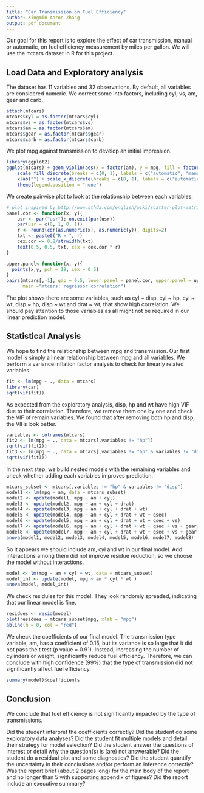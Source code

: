 ```yaml
---
title: "Car Transmission on Fuel Efficiency"
author: Xingmin Aaron Zhang
output: pdf_document
---
```


Our goal for this report is to explore the effect of car transmission, manual or automatic, on fuel efficiency measurement by miles per gallon. We will use the mtcars dataset in R for this project.

## Load Data and Exploratory analysis

The dataset has 11 variables and 32 observations. By default, all variables are considered numeric. We correct some into factors, including cyl, vs, am, gear and carb. 
```r
attach(mtcars)
mtcars$cyl = as.factor(mtcars$cyl)
mtcars$vs = as.factor(mtcars$vs)
mtcars$am = as.factor(mtcars$am)
mtcars$gear = as.factor(mtcars$gear)
mtcars$carb = as.factor(mtcars$carb)
```

We plot mpg against transmission to develop an initial impression.
```r
library(ggplot2)
ggplot(mtcars) + geom_violin(aes(x = factor(am), y = mpg, fill = factor(am)), draw_quantiles = c(0.5)) + 
    scale_fill_discrete(breaks = c(0, 1), labels = c("automatic", "manual")) + 
    xlab("") + scale_x_discrete(breaks = c(0, 1), labels = c("automatic", "manual")) + 
    theme(legend.position = "none")
```

We create pairwise plot to look at the relationship between each variables.
```r
# plot inspired by http://www.sthda.com/english/wiki/scatter-plot-matrices-r-base-graphs
panel.cor <- function(x, y){
    usr <- par("usr"); on.exit(par(usr))
    par(usr = c(0, 1, 0, 1))
    r <- round(cor(as.numeric(x), as.numeric(y)), digits=2)
    txt <- paste0("R = ", r)
    cex.cor <- 0.8/strwidth(txt)
    text(0.5, 0.5, txt, cex = cex.cor * r)
}

upper.panel<-function(x, y){
  points(x,y, pch = 19, cex = 0.5)
}
pairs(mtcars[,-1], gap = 0.5, lower.panel = panel.cor, upper.panel = upper.panel,
      main ="mtcars: regressor correlation")
```

The plot shows there are some variables, such as cyl ~ disp, cyl ~ hp, cyl ~ wt, disp ~ hp, disp ~ wt and drat ~ wt, that show high correlation. We should pay attention to those variables as all might not be required in our linear prediction model.

## Statistical Analysis
We hope to find the relationship between mpg and transmission. Our first model is simply a linear relationship between mpg and all variables. We perform a variance inflation factor analysis to check for linearly related variables. 

```r
fit <- lm(mpg ~ ., data = mtcars)
library(car)
sqrt(vif(fit))
```

As expected from the exploratory analysis, disp, hp and wt have high VIF due to their correlation. Therefore, we remove them one by one and check the VIF of remain variables. We found that after removing both hp and disp, the VIFs look better.  

```r
variables <- colnames(mtcars)
fit2 <- lm(mpg ~ ., data = mtcars[,variables != "hp"])
sqrt(vif(fit2))
fit3 <- lm(mpg ~ ., data = mtcars[,variables != "hp" & variables != "disp"])
sqrt(vif(fit3))
```

In the next step, we build nested models with the remaining variables and check whether adding each variables improves prediction.

```r
mtcars_subset <- mtcars[,variables != "hp" & variables != "disp"]
model1 <- lm(mpg ~ am, data = mtcars_subset)
model2 <- update(model1, mpg ~ am + cyl)
model3 <- update(model2, mpg ~ am + cyl + drat)
model4 <- update(model3, mpg ~ am + cyl + drat + wt)
model5 <- update(model4, mpg ~ am + cyl + drat + wt + qsec)
model6 <- update(model5, mpg ~ am + cyl + drat + wt + qsec + vs)
model7 <- update(model6, mpg ~ am + cyl + drat + wt + qsec + vs + gear)
model8 <- update(model7, mpg ~ am + cyl + drat + wt + qsec + vs + gear + carb)
anova(model1, model2, model3, model4, model5, model6, model7, model8)
```

So it appears we should include am, cyl and wt in our final model. Add interactions among them did not improve residue reduction, so we choose the model without interactions.  
```r
model <- lm(mpg ~ am + cyl + wt, data = mtcars_subset)
model_int <- update(model, mpg ~ am * cyl * wt )
anova(model, model_int)
```

We check residules for this model. They look randomly spreaded, indicating that our linear model is fine. 
```r
residues <- resid(model)
plot(residues ~ mtcars_subset$mpg, xlab = "mpg")
abline(h = 0, col = "red")
```

We check the coefficients of our final model. The transmission type variable, am, has a coefficient of 0.15, but its variance is so large that it did not pass the t test (p value = 0.91). Instead, increasing the number of cylinders or weight, significantly reduce fuel efficiency. Therefore, we can conclude with high confidence (99%) that the type of transmission did not significantly affect fuel efficiency.  
```r
summary(model)$coefficients
```

## Conclusion
We conclude that fuel efficiency is not significantly impacted by the type of transmissions.

Did the student interpret the coefficients correctly?
Did the student do some exploratory data analyses?
Did the student fit multiple models and detail their strategy for model selection?
Did the student answer the questions of interest or detail why the question(s) is (are) not answerable?
Did the student do a residual plot and some diagnostics?
Did the student quantify the uncertainty in their conclusions and/or perform an inference correctly?
Was the report brief (about 2 pages long) for the main body of the report and no longer than 5 with supporting appendix of figures?
Did the report include an executive summary?

